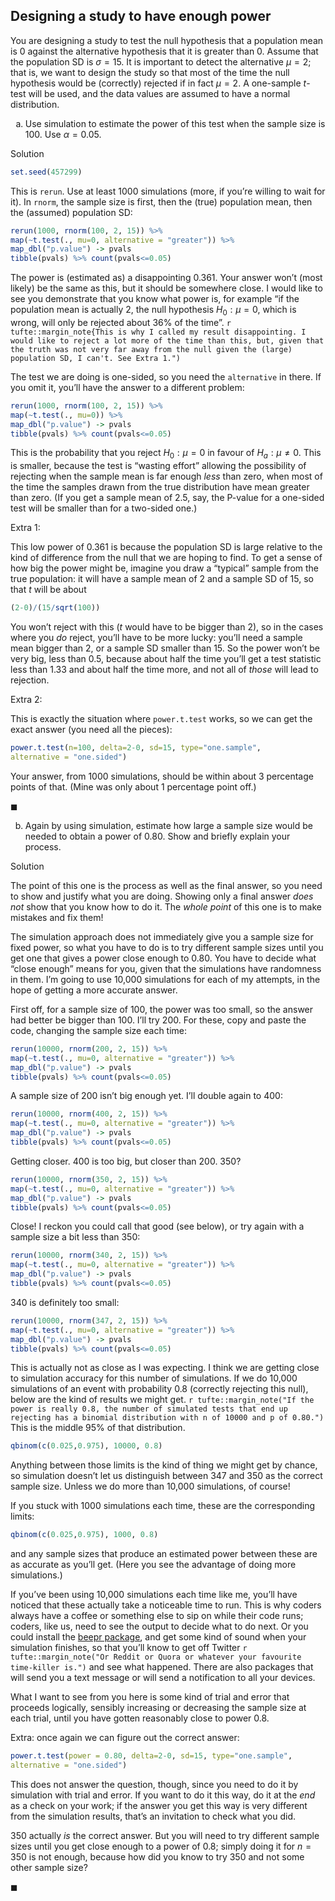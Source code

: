 ## Designing a study to have enough power

 You are designing a study to test the null hypothesis that a population mean is 0 against the alternative hypothesis that it is greater than 0. Assume that the population SD is $\sigma=15$. It is important to detect the alternative $\mu=2$; that is, we want to design the study so that most of the time the null hypothesis would be (correctly) rejected if in fact $\mu=2$. A one-sample $t$-test will be used, and the data values are assumed to have a normal distribution.



(a) Use simulation to estimate the power of this test when the sample size is 100. Use $\alpha=0.05$.

Solution


```r
set.seed(457299)
```

This is `rerun`. Use at least 1000 simulations (more, if you're willing to wait for it). In `rnorm`, the sample size is first, then the (true) population mean, then the (assumed) population SD:

```r
rerun(1000, rnorm(100, 2, 15)) %>% 
map(~t.test(., mu=0, alternative = "greater")) %>% 
map_dbl("p.value") -> pvals
tibble(pvals) %>% count(pvals<=0.05)
```

The power is (estimated as) a disappointing 0.361. Your answer won't (most likely) be the same as this, but it should be somewhere close. I would like to see you demonstrate that you know what power is, for example "if the population mean is actually 2, the null hypothesis $H_0: \mu = 0$, which is wrong, will only be rejected about 36% of the time". `r tufte::margin_note{This is why I called my result disappointing. I would like to reject a lot more of the time than this, but, given that the truth was not very far away from the null given the (large) population SD, I can't. See Extra 1.")`

The test we are doing is one-sided, so you need the `alternative` in there. If you omit it, you'll have the answer to a different problem:

```r
rerun(1000, rnorm(100, 2, 15)) %>% 
map(~t.test(., mu=0)) %>% 
map_dbl("p.value") -> pvals
tibble(pvals) %>% count(pvals<=0.05)
```

This is the probability that you reject $H_0: \mu=0$ in favour of $H_a: \mu \ne 0$. This is smaller, because the test is "wasting effort" allowing the possibility of rejecting when the sample mean is far enough *less* than zero, when most of the time the samples drawn from the true distribution have mean greater than zero. (If you get a sample mean of 2.5, say, the P-value for a one-sided test will be smaller than for a two-sided one.)

Extra 1:

This low power of 0.361 is because the population SD is large relative to the kind of difference from the null that we are hoping to find. To get a sense of how big the power might be, imagine you draw a "typical" sample from the true population: it will have a sample mean of 2 and a sample SD of 15, so that $t$ will be about

```r
(2-0)/(15/sqrt(100))
```

You won't reject with this ($t$ would have to be bigger than 2), so in the cases where you *do* reject, you'll have to be more lucky: you'll need a sample mean bigger than 2, or a sample SD smaller than 15. So the power won't be very big, less than 0.5, because about half the time you'll get a test statistic less than 1.33 and about half the time more, and not all of *those* will lead to rejection.

Extra 2:

This is exactly the situation where `power.t.test` works, so we can get the exact answer (you need all the pieces):

```r
power.t.test(n=100, delta=2-0, sd=15, type="one.sample", 
alternative = "one.sided")
```

Your answer, from 1000 simulations, should be within about 3 percentage points of that. (Mine was only about 1 percentage point off.)


$\blacksquare$


(b) Again by using simulation, estimate how large a sample size would be needed to obtain a power of 0.80. Show and briefly explain your process.

Solution


The point of this one is the process as well as the final answer, so you need to show and justify what you are doing. Showing only a final answer *does not* show that you know how to do it. The *whole point* of this one is to make mistakes and fix them!

The simulation approach does not immediately give you a sample size for fixed power, so what you have to do is to try different sample sizes until you get one that gives a power close enough to 0.80. You have to decide what "close enough" means for you, given that the simulations have randomness in them. I'm going to use 10,000 simulations for each of my attempts, in the hope of getting a more accurate answer.

First off, for a sample size of 100, the power was too small, so the answer had better be bigger than 100. I'll try 200. For these, copy and paste the code, changing the sample size each time:

```r
rerun(10000, rnorm(200, 2, 15)) %>% 
map(~t.test(., mu=0, alternative = "greater")) %>% 
map_dbl("p.value") -> pvals
tibble(pvals) %>% count(pvals<=0.05)
```

A sample size of 200 isn't big enough yet. I'll double again to 400:

```r
rerun(10000, rnorm(400, 2, 15)) %>% 
map(~t.test(., mu=0, alternative = "greater")) %>% 
map_dbl("p.value") -> pvals
tibble(pvals) %>% count(pvals<=0.05)
```

Getting closer. 400 is too big, but closer than 200. 350?

```r
rerun(10000, rnorm(350, 2, 15)) %>% 
map(~t.test(., mu=0, alternative = "greater")) %>% 
map_dbl("p.value") -> pvals
tibble(pvals) %>% count(pvals<=0.05)
```

Close! I reckon you could call that good (see below), or try again with a sample size a bit less than 350:

```r
rerun(10000, rnorm(340, 2, 15)) %>% 
map(~t.test(., mu=0, alternative = "greater")) %>% 
map_dbl("p.value") -> pvals
tibble(pvals) %>% count(pvals<=0.05)
```

340 is definitely too small:

```r
rerun(10000, rnorm(347, 2, 15)) %>% 
map(~t.test(., mu=0, alternative = "greater")) %>% 
map_dbl("p.value") -> pvals
tibble(pvals) %>% count(pvals<=0.05)
```

This is actually not as close as I was expecting. I think we are getting close to simulation accuracy for this number of simulations. If we do 10,000 simulations of an event with probability 0.8 (correctly rejecting this null), below are the kind of results we might get. `r tufte::margin_note("If the power is really 0.8, the number of simulated tests that end up rejecting has a binomial distribution with n of 10000 and p of 0.80.")` This is the middle 95% of that distribution.

```r
qbinom(c(0.025,0.975), 10000, 0.8)
```

Anything between those limits is the kind of thing we might get by chance, so simulation doesn't let us distinguish between 347 and 350 as the correct sample size. Unless we do more than 10,000 simulations, of course!

If you stuck with 1000 simulations each time, these are the corresponding limits:

```r
qbinom(c(0.025,0.975), 1000, 0.8)
```

and any sample sizes that produce an estimated power between these are as accurate as you'll get. (Here you see the advantage of doing more simulations.)

If you've been using 10,000 simulations each time like me, you'll have noticed that these actually take a noticeable time to run. This is why coders always have a coffee or something else to sip on while their code runs; coders, like us, need to see the output to decide what to do next. Or you could install the [beepr package](https://www.r-project.org/nosvn/pandoc/beepr.html), and get some kind of sound when your simulation finishes, so that you'll know to get off Twitter `r tufte::margin_note("Or Reddit or Quora or whatever your favourite time-killer is.")` and see what happened. There are also packages that will send you a text message or will send a notification to all your devices.

What I want to see from you here is some kind of trial and error that proceeds logically, sensibly increasing or decreasing the sample size at each trial, until you have gotten reasonably close to power 0.8.

Extra: once again we can figure out the correct answer:

```r
power.t.test(power = 0.80, delta=2-0, sd=15, type="one.sample", 
alternative = "one.sided")
```

This does not answer the question, though, since you need to do it by simulation with trial and error. If you want to do it this way, do it at the *end* as a check on your work; if the answer you get this way is very different from the simulation results, that's an invitation to check what you did.

350 actually *is* the correct answer. But you will need to try different sample sizes until you get close enough to a power of 0.8; simply doing it for $n=350$ is not enough, because how did you know to try 350 and not some other sample size?


$\blacksquare$



